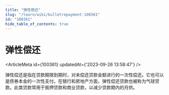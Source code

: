 ```yaml
---
title: "弹性偿还"
slug: "/learn/wiki/bulletrepayment-100361"
id: "100361"
hide_table_of_contents: true
---
```



# 弹性偿还

<ArticleMeta id={100361} updatedAt={'2023-09-26 13:58:47'} />
<div className='border-solid border-b border-t-0 my-4 border-[var(--ifm-color-gray-300)]' />

弹性偿还是指在贷款期限到期时，对未偿还贷款金额进行的一次性偿还。它也可以是债券本金的一次性支付。在银行和房地产方面，弹性偿还贷款也被称为气球贷款。此类贷款常用于抵押贷款和商业贷款，以减少贷款期内的月供。
